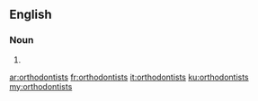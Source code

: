 ==English==

===Noun===
{{head|en}}

# {{plural of|orthodontist}}

[[ar:orthodontists]]
[[fr:orthodontists]]
[[it:orthodontists]]
[[ku:orthodontists]]
[[my:orthodontists]]
